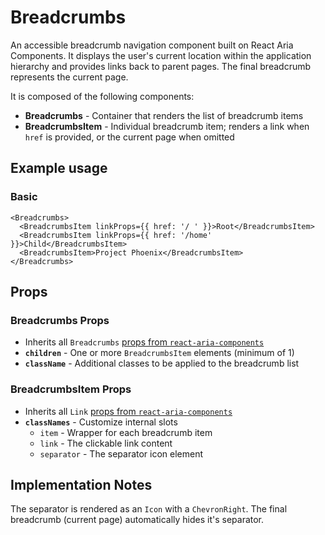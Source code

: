 

<Meta of={BreadcrumbsStories} />

# Breadcrumbs
An accessible breadcrumb navigation component built on React Aria Components. It displays the user's current location within the application hierarchy and provides links back to parent pages. The final breadcrumb represents the current page.

It is composed of the following components:

- **Breadcrumbs** - Container that renders the list of breadcrumb items
- **BreadcrumbsItem** - Individual breadcrumb item; renders a link when `href` is provided, or the current page when omitted

## Example usage

### Basic
```
<Breadcrumbs>
  <BreadcrumbsItem linkProps={{ href: '/ ' }}>Root</BreadcrumbsItem>
  <BreadcrumbsItem linkProps={{ href: '/home' }}>Child</BreadcrumbsItem>
  <BreadcrumbsItem>Project Phoenix</BreadcrumbsItem>
</Breadcrumbs>
```

<Canvas of={BreadcrumbsStories.Default} />

## Props

### Breadcrumbs Props
- Inherits all `Breadcrumbs` [props from `react-aria-components`](https://react-spectrum.adobe.com/react-aria/Breadcrumbs.html#props)
- **`children`** - One or more `BreadcrumbsItem` elements (minimum of 1)
- **`className`** - Additional classes to be applied to the breadcrumb list

### BreadcrumbsItem Props
- Inherits all `Link` [props from `react-aria-components`](https://react-spectrum.adobe.com/react-aria/Breadcrumbs.html#link)
- **`classNames`** - Customize internal slots
  - `item` - Wrapper for each breadcrumb item
  - `link` - The clickable link content
  - `separator` - The separator icon element

## Implementation Notes

The separator is rendered as an `Icon` with a `ChevronRight`. The final breadcrumb (current page) automatically hides it's separator.
